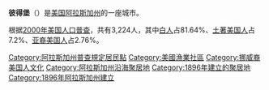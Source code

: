 {{Infobox Settlement
| name = 彼得堡<br />Petersburg
| image_skyline = 
| imagesize = 
| image_caption = 
| image_flag = 
| image_shield = 
| pushpin_map = USA Alaska
| pushpin_label_position = bottom
| subdivision_type = 国家
| subdivision_name = {{USA}}
| subdivision_type1 = [[美国行政区划|州]]
| subdivision_name1 = [[阿拉斯加州|阿拉斯加州]]
| subdivision_type2 = [[美国行政区划|人口普查统计区]]
| subdivision_name2 = [[彼得堡人口普查统计区|彼得堡人口普查统计区]]
| elevation_m = 11
| elevation_ft = 
| area_total_km2 = 119.3
| population_as_of = 2000年
| population_total = 3224
| population_density_km2 = auto
| timezone = [[AKST|AKST]]
| utc_offset = -9
| timezone_DST = [[AKDT|AKDT]]
| utc_offset_DST = -8
| website =  
}}
'''彼得堡'''（{{lang-en|Petersburg}}）是[[美国|美国]][[阿拉斯加州|阿拉斯加州]]的一座城市。

根据[[2000年美国人口普查|2000年美国人口普查]]，共有3,224人，其中[[白人|白人]]占81.64%、[[土著美国人|土著美国人]]占7.2%、[[亚裔美国人|亚裔美国人]]占2.76%。


{{Alaska}}
{{彼得斯堡自治市鎮}}
{{Authority control}}

{{DEFAULTSORT:Petersburg}}
[[Category:阿拉斯加州普查規定居民點|Category:阿拉斯加州普查規定居民點]]
[[Category:美國漁業社區|Category:美國漁業社區]]
[[Category:挪威裔美国人文化|Category:挪威裔美国人文化]]
[[Category:阿拉斯加州沿海聚居地|Category:阿拉斯加州沿海聚居地]]
[[Category:1896年建立的聚居地|Category:1896年建立的聚居地]]
[[Category:1896年阿拉斯加州建立|Category:1896年阿拉斯加州建立]]

{{Alaska-geo-stub}}